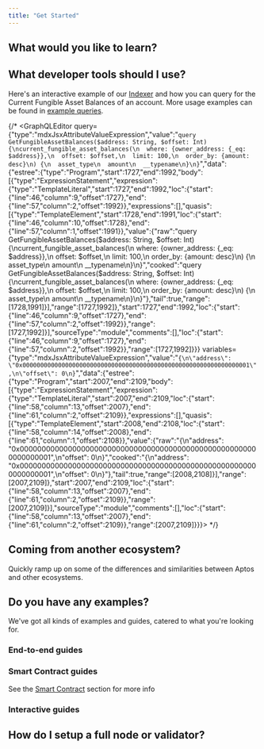 ```yaml
---
title: "Get Started"
---
```


## What would you like to learn?



<CardGrid>
  <LinkCard href="/build/smart-contracts" title="Smart Contracts" description="Learn how to write smart contracts on Aptos with the Move programming language." />

  <LinkCard href="/build/indexer" title="Query Data" description="Use the Aptos Indexer to query for on-chain data efficiently." />

  <LinkCard href="/network/blockchain/blockchain-deep-dive" title="Blockchain Infrastructure" description="Learn the different components of the Aptos blockchain's infrastructure." />
</CardGrid>








## What developer tools should I use?



<CardGrid>
  <LinkCard href="/build/sdks" title="SDKs" description="Use our TypeScript, Python, Rust, and other SDKs to submit transactions and read on-chain data." />

  <LinkCard href="/build/indexer" title="Indexer" description="Query for on-chain data like account balances, historical transactions, NFTs by account, and more." />

  <LinkCard href="/build/cli" title="CLI" description="Compile and profile Move smart contracts, run a local network, and more with the Aptos CLI." />
</CardGrid>



Here&apos;s an interactive example of our [Indexer](/build/indexer) and how you can query for the Current Fungible Asset Balances of an account. More usage examples can be found in [example queries](/build/indexer/indexer-api/fungible-asset-balances).

{/* <GraphQLEditor query={"type":"mdxJsxAttributeValueExpression","value":"`query GetFungibleAssetBalances($address: String, $offset: Int) {\ncurrent_fungible_asset_balances(\n  where: {owner_address: {_eq: $address}},\n  offset: $offset,\n  limit: 100,\n  order_by: {amount: desc}\n) {\n  asset_type\n  amount\n  __typename\n}\n}`","data":{"estree":{"type":"Program","start":1727,"end":1992,"body":[{"type":"ExpressionStatement","expression":{"type":"TemplateLiteral","start":1727,"end":1992,"loc":{"start":{"line":46,"column":9,"offset":1727},"end":{"line":57,"column":2,"offset":1992}},"expressions":[],"quasis":[{"type":"TemplateElement","start":1728,"end":1991,"loc":{"start":{"line":46,"column":10,"offset":1728},"end":{"line":57,"column":1,"offset":1991}},"value":{"raw":"query GetFungibleAssetBalances($address: String, $offset: Int) {\ncurrent_fungible_asset_balances(\n  where: {owner_address: {_eq: $address}},\n  offset: $offset,\n  limit: 100,\n  order_by: {amount: desc}\n) {\n  asset_type\n  amount\n  __typename\n}\n}","cooked":"query GetFungibleAssetBalances($address: String, $offset: Int) {\ncurrent_fungible_asset_balances(\n  where: {owner_address: {_eq: $address}},\n  offset: $offset,\n  limit: 100,\n  order_by: {amount: desc}\n) {\n  asset_type\n  amount\n  __typename\n}\n}"},"tail":true,"range":[1728,1991]}],"range":[1727,1992]},"start":1727,"end":1992,"loc":{"start":{"line":46,"column":9,"offset":1727},"end":{"line":57,"column":2,"offset":1992}},"range":[1727,1992]}],"sourceType":"module","comments":[],"loc":{"start":{"line":46,"column":9,"offset":1727},"end":{"line":57,"column":2,"offset":1992}},"range":[1727,1992]}}} variables={"type":"mdxJsxAttributeValueExpression","value":"`{\n\"address\": \"0x0000000000000000000000000000000000000000000000000000000000000001\",\n\"offset\": 0\n}`","data":{"estree":{"type":"Program","start":2007,"end":2109,"body":[{"type":"ExpressionStatement","expression":{"type":"TemplateLiteral","start":2007,"end":2109,"loc":{"start":{"line":58,"column":13,"offset":2007},"end":{"line":61,"column":2,"offset":2109}},"expressions":[],"quasis":[{"type":"TemplateElement","start":2008,"end":2108,"loc":{"start":{"line":58,"column":14,"offset":2008},"end":{"line":61,"column":1,"offset":2108}},"value":{"raw":"{\n\"address\": \"0x0000000000000000000000000000000000000000000000000000000000000001\",\n\"offset\": 0\n}","cooked":"{\n\"address\": \"0x0000000000000000000000000000000000000000000000000000000000000001\",\n\"offset\": 0\n}"},"tail":true,"range":[2008,2108]}],"range":[2007,2109]},"start":2007,"end":2109,"loc":{"start":{"line":58,"column":13,"offset":2007},"end":{"line":61,"column":2,"offset":2109}},"range":[2007,2109]}],"sourceType":"module","comments":[],"loc":{"start":{"line":58,"column":13,"offset":2007},"end":{"line":61,"column":2,"offset":2109}},"range":[2007,2109]}}}></GraphQLEditor> */}

## Coming from another ecosystem?

Quickly ramp up on some of the differences and similarities between Aptos and other ecosystems.



<CardGrid>
  <LinkCard href="/build/get-started/ethereum-cheatsheet" title="Ethereum / EVM to Aptos Cheatsheet" />

  <LinkCard href="/build/get-started/solana-cheatsheet" title="Solana / SVM to Aptos Cheatsheet" />

  <LinkCard href="/network/blockchain/move#comparison-to-other-vms" title="VM Comparison" />
</CardGrid>



## Do you have any examples?

We&apos;ve got all kinds of examples and guides, catered to what you&apos;re looking for.

### End-to-end guides



<CardGrid>
  <LinkCard href="/build/guides/first-transaction" title="Your First Transaction" description="This tutorial describes how to generate and submit transactions to the Aptos blockchain, and verify these submitted transactions." />

  <LinkCard href="/build/guides/your-first-nft" title="Your First NFT" description="This tutorial describes how to create and transfer non-fungible assets on the Aptos blockchain." />

  <LinkCard href="/build/guides/first-fungible-asset" title="Your First Fungible Asset" description="This tutorial introduces how you can compile, deploy, and mint your own fungible asset (FA), named FACoin." />
</CardGrid>



### Smart Contract guides

See the [Smart Contract](/build/smart-contracts) section for more info



<CardGrid>
  <LinkCard href="/build/guides/build-e2e-dapp/1-create-smart-contract" title="Create a Smart Contract" description="This is the first chapter of the tutorial on building an end-to-end dapp on Aptos." />

  <LinkCard href="https://github.com/aptos-labs/aptos-core/tree/main/aptos-move/move-examples" title="Aptos Move Examples" description="30+ examples on how to develop Move on Aptos" target="_blank" />

  <LinkCard href="https://github.com/aptos-labs/aptos-core/tree/main/aptos-move/move-examples/move-tutorial" title="Move Tutorial" description="Covers the basics of programming with Move" target="_blank" />
</CardGrid>



### Interactive guides



<CardGrid>
  <LinkCard href="https://learn.aptoslabs.com/en/workshops" title="Aptos Learn" description="Basic and advanced guides" target="_blank" />

  <LinkCard href="https://movespiders.com" title="Move Spiders" description="Learn about Move with a friendly spider mascot by Move Spiders" target="_blank" />

  <LinkCard href="https://www.aptosshores.com" title="Aptos Shores" description="Learn about Move with Aptos Shores" target="_blank" />
</CardGrid>



## How do I setup a full node or validator?



<CardGrid>
  <LinkCard href="/network/nodes/full-node" title="Setup a full node" />

  <LinkCard href="/network/nodes/validator-node" title="Setup a validator" />
</CardGrid>
